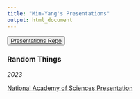 ```yaml
---
title: "Min-Yang's Presentations"
output: html_document
---
```


 <!-- ADD LINKS BELOW, note, using the RMD link syntax will open the presentation in the same tab, which is annoying. Use the html with the "_blank" to fix that behavior -->
 
<button>
    <a href="https://github.com/mle2718/presentations"> Presentations Repo </a>
</button>
 
 
### Random Things

*2023*

<a href="https://mle2718.github.io/presentations/20230717_DistributionofFisheryManagementBenefits_Lee.html" target="_blank">National Academy of Sciences Presentation</a>


